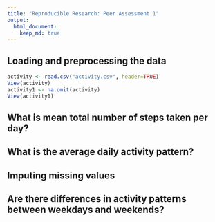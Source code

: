 ```yaml
---
title: "Reproducible Research: Peer Assessment 1"
output: 
  html_document:
    keep_md: true
---
```



## Loading and preprocessing the data
```r
activity <- read.csv("activity.csv", header=TRUE)
View(activity)
activity1 <- na.omit(activity)
View(activity1)
```

## What is mean total number of steps taken per day?



## What is the average daily activity pattern?



## Imputing missing values



## Are there differences in activity patterns between weekdays and weekends?
